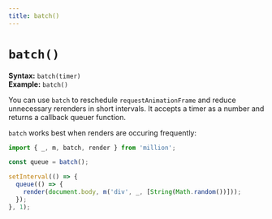 ```yaml
---
title: batch()
---
```


# `batch()`

**Syntax:** `batch(timer)`\
**Example:** `batch()`

You can use `batch` to reschedule `requestAnimationFrame` and reduce unnecessary rerenders in short intervals. It accepts a timer as a number and returns a callback queuer function.

`batch` works best when renders are occuring frequently:

```js
import { _, m, batch, render } from 'million';

const queue = batch();

setInterval(() => {
  queue(() => {
    render(document.body, m('div', _, [String(Math.random())]));
  });
}, 1);
```
